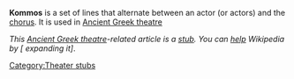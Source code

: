 '''Kommos''' is a set of lines that alternate between an actor (or actors) and the [[chorus]].  It is used in [[Ancient Greek theatre]]

<div class="boilerplate" id="stub"> ''This [[Ancient Greek theatre]]-related article is a [[Wikipedia:Stub|stub]]. You can [[Wikipedia:Find or fix a stub|help]] Wikipedia by [{{SERVER}}{{localurl:{{NAMESPACE}}:{{PAGENAME}}|action=edit}} expanding it]''. </div>[[Category:Theater stubs]]